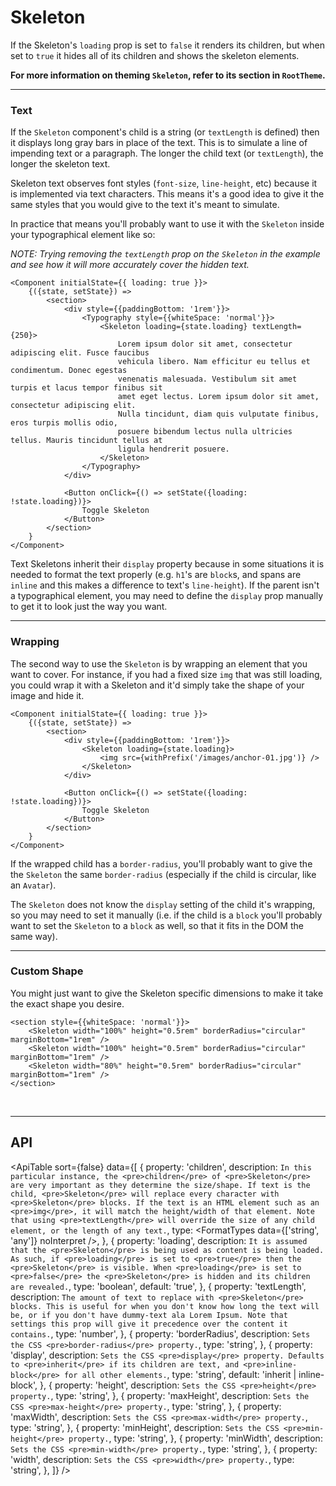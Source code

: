 
# Skeleton

<ComponentInfo title="Skeleton" mode="description" />

If the Skeleton's `loading` prop is set to `false` it  renders its children, but when set to `true`
it hides all of its children and shows the skeleton elements.

**For more information on theming `Skeleton`, refer to its section
in <Link to="/theme/root-theme#skeleton">`RootTheme`</Link>.**

---

### Text

If the `Skeleton` component's child is a string (or `textLength` is defined) then it displays
long gray bars in place of the text. This is to simulate a line of impending text or a paragraph.
The longer the child text (or `textLength`), the longer the skeleton text.

Skeleton text observes font styles (`font-size`, `line-height`, etc) because it is implemented via
text characters. This means it's a good idea to give it the same styles that you would give to the
text it's meant to simulate.

In practice that means you'll probably want to use it with the `Skeleton` inside your typographical
element like so:

*NOTE: Trying removing the `textLength` prop on the `Skeleton` in the example and see how it
will more accurately cover the hidden text.*

```tsx live
<Component initialState={{ loading: true }}>
    {({state, setState}) =>
        <section>
            <div style={{paddingBottom: '1rem'}}>
                <Typography style={{whiteSpace: 'normal'}}>
                    <Skeleton loading={state.loading} textLength={250}>
                        Lorem ipsum dolor sit amet, consectetur adipiscing elit. Fusce faucibus
                        vehicula libero. Nam efficitur eu tellus et condimentum. Donec egestas
                        venenatis malesuada. Vestibulum sit amet turpis et lacus tempor finibus sit
                        amet eget lectus. Lorem ipsum dolor sit amet, consectetur adipiscing elit.
                        Nulla tincidunt, diam quis vulputate finibus, eros turpis mollis odio,
                        posuere bibendum lectus nulla ultricies tellus. Mauris tincidunt tellus at
                        ligula hendrerit posuere.
                    </Skeleton>
                </Typography>
            </div>

            <Button onClick={() => setState({loading: !state.loading})}>
                Toggle Skeleton
            </Button>
        </section>
    }
</Component>
```

Text Skeletons inherit their `display` property because in some situations it is needed to format
the text properly (e.g. `h1`'s are `block`s, and spans are `inline` and this makes a difference to
text's `line-height`). If the parent isn't a typographical element, you may need to define the
`display` prop manually to get it to look just the way you want.

---

### Wrapping

The second way to use the `Skeleton` is by wrapping an element that you want to cover. For instance,
if you had a fixed size `img` that was still loading, you could wrap it with a Skeleton and it'd
simply take the shape of your image and hide it.

```tsx live
<Component initialState={{ loading: true }}>
    {({state, setState}) =>
        <section>
            <div style={{paddingBottom: '1rem'}}>
                <Skeleton loading={state.loading}>
                    <img src={withPrefix('/images/anchor-01.jpg')} />
                </Skeleton>
            </div>

            <Button onClick={() => setState({loading: !state.loading})}>
                Toggle Skeleton
            </Button>
        </section>
    }
</Component>
```

If the wrapped child has a `border-radius`, you'll probably want to give the the `Skeleton` the same
`border-radius` (especially if the child is circular, like
an <Link to="/components/avatar">`Avatar`</Link>).

The `Skeleton` does not know the `display` setting of the child it's wrapping, so you may need to
set it manually (i.e. if the child is a `block` you'll probably want to set the `Skeleton` to a
`block` as well, so that it fits in the DOM the same way).

---

### Custom Shape

You might just want to give the Skeleton specific dimensions to make it take the exact shape you desire.

```tsx live
<section style={{whiteSpace: 'normal'}}>
    <Skeleton width="100%" height="0.5rem" borderRadius="circular" marginBottom="1rem" />
    <Skeleton width="100%" height="0.5rem" borderRadius="circular" marginBottom="1rem" />
    <Skeleton width="80%" height="0.5rem" borderRadius="circular" marginBottom="1rem" />
</section>
```

<br />

---

## API

<ApiTable sort={false} data={[
    {
        property: 'children',
        description: `In this particular instance, the <pre>children</pre> of <pre>Skeleton</pre>
            are very important as they determine the size/shape. If text is the child,
            <pre>Skeleton</pre> will replace every character with <pre>Skeleton</pre> blocks. If the
            text is an HTML element such as an <pre>img</pre>, it will match the height/width of
            that element. Note that using <pre>textLength</pre> will override the size of any child
            element, or the length of any text.`,
        type: <FormatTypes data={['string', 'any']} noInterpret />,
    },
    {
        property: 'loading',
        description: `It is assumed that the <pre>Skeleton</pre> is being used as content is being
            loaded. As such, if <pre>loading</pre> is set to <pre>true</pre> then the
            <pre>Skeleton</pre> is visible. When <pre>loading</pre> is set to <pre>false</pre> the
            <pre>Skeleton</pre> is hidden and its children are revealed.`,
        type: 'boolean',
        default: 'true',
    },
    {
        property: 'textLength',
        description: `The amount of text to replace with <pre>Skeleton</pre> blocks. This is useful
            for when you don't know how long the text will be, or if you don't have dummy-text ala
            Lorem Ipsum. Note that settings this prop will give it precedence over the content it
            contains.`,
        type: 'number',
    },
    {
        property: 'borderRadius',
        description: `Sets the CSS <pre>border-radius</pre> property.`,
        type: 'string',
    },
    {
        property: 'display',
        description: `Sets the CSS <pre>display</pre> property. Defaults to <pre>inherit</pre> if
            its children are text, and <pre>inline-block</pre> for all other elements.`,
        type: 'string',
        default: 'inherit | inline-block',
    },
    {
        property: 'height',
        description: `Sets the CSS <pre>height</pre> property.`,
        type: 'string',
    },
    {
        property: 'maxHeight',
        description: `Sets the CSS <pre>max-height</pre> property.`,
        type: 'string',
    },
    {
        property: 'maxWidth',
        description: `Sets the CSS <pre>max-width</pre> property.`,
        type: 'string',
    },
    {
        property: 'minHeight',
        description: `Sets the CSS <pre>min-height</pre> property.`,
        type: 'string',
    },
    {
        property: 'minWidth',
        description: `Sets the CSS <pre>min-width</pre> property.`,
        type: 'string',
    },
    {
        property: 'width',
        description: `Sets the CSS <pre>width</pre> property.`,
        type: 'string',
    },
]} />